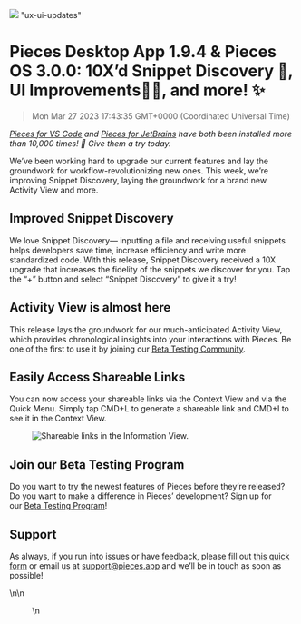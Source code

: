 ![](https://uploads-ssl.webflow.com/6143afec68f555387049efb3/6398b5e3a56d6930e5901958_VSCode0_1_16_7847f769f1c72bd1990128e522eef1df_2000.png)
"ux-ui-updates"
# Pieces Desktop App 1.9.4 & Pieces OS 3.0.0: 10X’d Snippet Discovery 🔎, UI Improvements🧑‍💻, and more! ✨
> Mon Mar 27 2023 17:43:35 GMT+0000 (Coordinated Universal Time)
<p><em><a href="https://marketplace.visualstudio.com/items?itemName=MeshIntelligentTechnologiesInc.pieces-vscode" target="_blank" rel="noopener noreferrer">Pieces for VS Code</a> and <a href="https://plugins.jetbrains.com/plugin/17328-pieces--save-search-share--reuse-code-snippets" target="_blank" rel="noopener noreferrer">Pieces for JetBrains</a> have both been installed more than 10,000 times! 🎉 Give them a try today. </em></p><p>We’ve been working hard to upgrade our current features and lay the groundwork for workflow-revolutionizing new ones. This week, we’re improving Snippet Discovery, laying the groundwork for a brand new Activity View and more.</p><h2 id="bjfsl">Improved Snippet Discovery</h2><p>We love Snippet Discovery— inputting a file and receiving useful snippets helps developers save time, increase efficiency and write more standardized code. With this release, Snippet Discovery received a 10X upgrade that increases the fidelity of the snippets we discover for you. Tap the “+” button and select “Snippet Discovery” to give it a try!</p><h2 id="5jv9e">Activity View is almost here</h2><p>This release lays the groundwork for our much-anticipated Activity View, which provides chronological insights into your interactions with Pieces. Be one of the first to use it by joining our <a href="https://getpieces.typeform.com/to/XGGlUqEI" target="_blank" rel="noopener noreferrer">Beta Testing Community</a>.</p><h2 id="9aerl">Easily Access Shareable Links</h2><p>You can now access your shareable links via the Context View and via the Quick Menu. Simply tap CMD+L to generate a shareable link and CMD+I to see it in the Context View.</p><figure class="w-richtext-figure-type-image w-richtext-align-center" data-rt-type="image" data-rt-align="center"><div><img alt="Shareable links in the Information View." src="https://uploads-ssl.webflow.com/6143afec68f555387049efb3/63867f36a8a3c8047118ad5a_Screenshot2022-11-28at5_16_51PM_3f10b440d11c293cc7c2448744ea2b2c_800.png" /></div></figure><h2 id="f9p8f">Join our Beta Testing Program</h2><p>Do you want to try the newest features of Pieces before they’re released? Do you want to make a difference in Pieces’ development? Sign up for our <a href="https://getpieces.typeform.com/to/XGGlUqEI" target="_blank" rel="noopener noreferrer">Beta Testing Program</a>!</p><h2 id="639bp">Support</h2><p>As always, if you run into issues or have feedback, please fill out <a href="https://getpieces.typeform.com/to/mCjBSIjF" target="_blank" rel="noopener noreferrer">this quick form</a> or email us at <a href="mailto:support@pieces.app" target="_blank" rel="noopener noreferrer">support@pieces.app</a> and we’ll be in touch as soon as possible!</p>\n\n    <figure data-rt-type="video" data-rt-align="center">\n        <!-- strchf s
